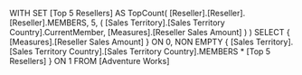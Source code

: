WITH
SET [Top 5 Resellers] AS
	TopCount( [Reseller].[Reseller].[Reseller].MEMBERS,
	           5,
		      ( [Sales Territory].[Sales Territory Country].CurrentMember,
		        [Measures].[Reseller Sales Amount] ) )
SELECT
	{ [Measures].[Reseller Sales Amount] } ON 0,
	NON EMPTY
	{ [Sales Territory].[Sales Territory Country].[Sales Territory Country].MEMBERS *
	  [Top 5 Resellers] } ON 1
FROM
	[Adventure Works]
	